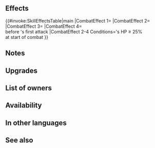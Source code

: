 {{Weapon Infobox
|tagid=SID_金鹿の聖夜の弓＋
|intID=3913
|userVersion1=Bow
|userVersion2=Arrow
|exclusive=0
|weaponType=Bow
|cost=300
|might=12
|range=2
|effectiveness=Flying
|effect=Effective against flying foes. At start of combat, if unit's HP ≥ 25%, grants Atk/Spd/Def/Res+4 and Atk/Spd/Def/Res+X to unit and grants Special cooldown count-X to unit before unit's first attack during combat (X = number of spaces from start position to end position of whoever initiated combat, max 3; if【Penalty】 effects are active on foe, then the value is treated as 3).<br><br>【Penalty】<br>All effects that last "on foe through its next action." Includes penalties inflicted by a skill like Panic or Threaten and negative status effects (preventing counterattacks, restricting movement, or the effects of a skill like Triangle Adept or Guard).
|required=Golden Yule Bow
|refinePaths=default
|refineSP=350
|refineMedals=500
|refineStones=50
|properties=
}}
==Effects==
{{#invoke:SkillEffectsTable|main
|CombatEffect 1={{Eft|Effectiveness|{{Mt|Flying}}}}
|CombatEffect 2={{Eft|Temporary buffs|Atk/Spd/Def/Res|4}}
|CombatEffect 3={{Eft|Temporary buffs|Atk/Spd/Def/Res|Spaces initiator moved|max=3*}}
|CombatEffect 4={{Eft|Reduce Cooldown|Spaces initiator moved|max=3*}}<br>before {{Tgt|Unit}}'s first attack
|CombatEffect 2-4 Conditions={{Tgt|Unit}}'s HP ≥ 25%<br>at start of combat
}}
<b>{{Hatnote|* If a {{Kp|Penalty}} effect is active on {{Tgt|Foe}}, value is treated as max.}}</b>

==Notes==
{{Effective damage bonus|flying}}
{{Temporary buffs}}
{{CombatCooldownCount|-X (max: 3)}}
{{SpacesFromStarttoEnd}}
{{EffectfromPenalty|special cooldown reduction before unit's first attack}}
==Upgrades==
{{Weapon Upgrade List}}
==List of owners==
{{Skill Hero List}}
==Availability==
{{PassiveFocusList}}
{{PassiveDistributionList}}
{{PassiveCombatManualList}}
==In other languages==
{{OtherLanguages
|japanese=金鹿の聖夜の弓＋
|german=Festlicher Bogen+
|spanishEU=Arco invernal +
|spanishLA=Arco invernal +
|french=Arc des fêtes +
|italian=Arco festivo+
|chineseTW=金鹿的聖夜之弓＋
|portuguese=Arco festivo+
}}
==See also==
{{See also skills|cond=(Description LIKE '%before unit_s first attack%special cooldown count-%' OR Description LIKE '%special cooldown count-%before unit_s first attack%') AND Exclusive='1'}}
{{Weapons Navbox}}